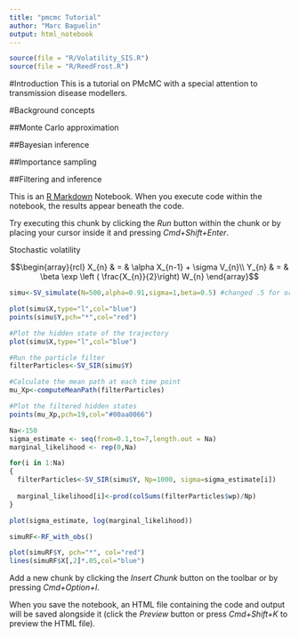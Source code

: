 ```yaml
---
title: "pmcmc Tutorial"
author: "Marc Baguelin"
output: html_notebook
---
```


```r
source(file = "R/Volatility_SIS.R")
source(file = "R/ReedFrost.R")
```

#Introduction
This is a tutorial on PMcMC with a special attention to transmission disease modellers.

#Background concepts

##Monte Carlo approximation

##Bayesian inference

##Importance sampling

##Filtering and inference


This is an [R Markdown](http://rmarkdown.rstudio.com) Notebook. When you execute code within the notebook, the results appear beneath the code. 

Try executing this chunk by clicking the *Run* button within the chunk or by placing your cursor inside it and pressing *Cmd+Shift+Enter*.

Stochastic volatility

$$\begin{array}{rcl}
X_{n} & = & \alpha X_{n-1} + \sigma V_{n}\\
Y_{n} & = & \beta \exp \left ( \frac{X_{n}}{2}\right) W_{n}  
\end{array}$$

```r
simu<-SV_simulate(N=500,alpha=0.91,sigma=1,beta=0.5) #changed .5 for orginal 0.91

plot(simu$X,type="l",col="blue")
points(simu$Y,pch="*",col="red")

```

```r
#Plot the hidden state of the trajectory
plot(simu$X,type="l",col="blue")

#Run the particle filter
filterParticles<-SV_SIR(simu$Y)

#Calculate the mean path at each time point
mu_Xp<-computeMeanPath(filterParticles)

#Plot the filtered hidden states
points(mu_Xp,pch=19,col="#00aa0066")
```

```r
Na<-150
sigma_estimate <- seq(from=0.1,to=7,length.out = Na)
marginal_likelihood <- rep(0,Na)

for(i in 1:Na)
{
  filterParticles<-SV_SIR(simu$Y, Np=1000, sigma=sigma_estimate[i])
  
  marginal_likelihood[i]<-prod(colSums(filterParticles$wp)/Np)
}

plot(sigma_estimate, log(marginal_likelihood))

```
```r
simuRF<-RF_with_obs()

plot(simuRF$Y, pch="*", col="red")
lines(simuRF$X[,2]*.05,col="blue")
```

Add a new chunk by clicking the *Insert Chunk* button on the toolbar or by pressing *Cmd+Option+I*.

When you save the notebook, an HTML file containing the code and output will be saved alongside it (click the *Preview* button or press *Cmd+Shift+K* to preview the HTML file).
